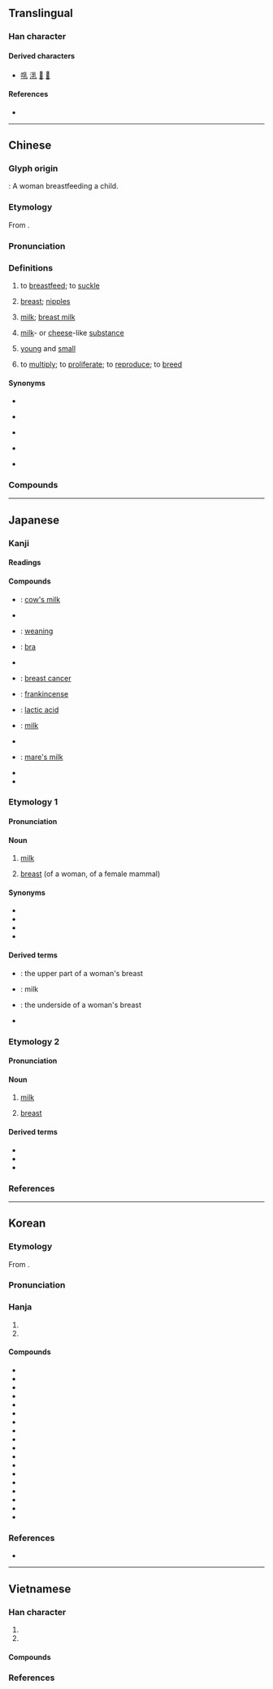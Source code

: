 {{character info}}
==Translingual==

===Han character===
{{Han char|rn=5|rad=乙|as=07|sn=8|four=22410|canj=BDU|ids=⿰孚乚}}

====Derived characters====
* [[啂]] [[㳶]] [[𡝦]] [[𥯇]]

====References====
* {{Han ref|kx=0084.170|dkj=00190|dj=0171.220|hdz=10055.040|uh=4E73|ud=20083|bh=A8C5|bd=43205}}

----

==Chinese==
{{zh-forms}}

===Glyph origin===
{{Han etym}}
{{liushu|p}}: A woman breastfeeding a child.

===Etymology===
From {{inh|zh|sit-pro|*s-nəw}}.

===Pronunciation===
{{zh-pron
|m=rǔ
|m-s=
|c=jyu5
|c-t=
|g=
|h=pfs=yî
|j=ru2
|mb=
|md=nĕng/nèng/ṳ̄
|md_note=nĕng/nèng - colloquial; ṳ̄ - literary
|mn=zz:jí/kh:jú/xm,qz,tp:lú
|mn-t=
|w=3zr
|x=
|mc=y
|oc=y
|ma=Zh-ru.ogg
|cat=v,n,a
}}

===Definitions===
{{zh-hanzi}}

# {{lb|zh|literary|or in compounds}} to [[breastfeed]]; to [[suckle]]
# {{lb|zh|literary|or in compounds}} [[breast]]; [[nipples]]
# {{lb|zh|literary|or in compounds}} [[milk]]; [[breast milk]]
# {{lb|zh|literary|or in compounds}} [[milk]]- or [[cheese]]-like [[substance]]
# {{lb|zh|literary|or in compounds}} [[young]] and [[small]]
# {{lb|zh|literary|or in compounds}} to [[multiply]]; to [[proliferate]]; to [[reproduce]]; to [[breed]]

====Synonyms====
* {{s|to breastfeed}}
{{zh-syn-saurus|母乳餵養}}
* {{s|breast}} {{zh-l|乳房}}
* {{s|milk}}
{{zh-syn-saurus|奶汁}}
* {{s|young and small}} {{zh-l|幼小}}
* {{s|to multiply}}
{{zh-syn-saurus|繁殖}}

===Compounds===
{{zh-der|乳劑|乳化|乳化劑|乳名|乳山|乳房|乳暈|乳母|乳汁|乳溝|乳牙|乳牛|乳癌|乳白|乳突|乳突竇|乳糖|乳罩|乳脂|乳腐|乳腺|乳膠|乳臭|乳製品|乳豬|乳輪|乳酪|乳酸|乳頭|乳首|乳香|乳齒|催乳|南乳|哺乳|哺母乳|孳乳|授乳|母乳|沐浴乳|洗髮乳|潔面乳|潤膚乳|煉乳|石鐘乳|腐乳|膠乳|護髮乳|酪乳|酸乳|隆乳|雙乳|離乳|餵母乳|鮮乳|羊乳|馬乳|寄乳}}

{{zh-cat|Milk|Advanced}}

----

==Japanese==
{{ja-kanji forms|k=y}}

===Kanji===
{{ja-kanji|grade=6|rs=乙07}}

====Readings====
{{ja-readings
|goon=にゅう
|kanon=じゅ<じゆ
|kun=ち-, ちち-
}}

====Compounds====
{{der-top|Compounds}}
* {{ja-r|牛%乳|ぎゅう%にゅう}}: [[cow's milk]]
* {{ja-r|巨%乳|きょ%にゅう}}
* {{ja-r|卒%乳|そつ%にゅう}}: [[weaning]]
* {{ja-r|乳%押さえ|ちち%おさえ}}: [[bra]]
* {{ja-r|超%乳|ちょう%にゅう}}
* {{ja-r|乳%癌|にゅう%がん}}: [[breast cancer]]
* {{ja-r|乳%香|にゅう%こう}}: [[frankincense]]
* {{ja-r|乳%酸|にゅう%さん}}: [[lactic acid]]
* {{ja-r|乳%汁|にゅう%じゅう}}: [[milk]]
* {{ja-r|爆%乳|ばく%にゅう}}
* {{ja-r|馬%乳|ば%にゅう}}: [[mare's milk]]
* {{ja-r|貧%乳|ひん%にゅう}}
* {{ja-r|魔%乳|ま%にゅう}}
{{der-bottom}}

===Etymology 1===
{{ja-kanjitab|ちち|yomi=k}}

====Pronunciation====
{{ja-pron|yomi=k|ちち|acc=2|dev=1|acc_ref=DJR,NHK|acc2=1|acc2_ref=DJR,NHK}}

====Noun====
{{ja-noun|ちち}}

# {{lb|ja|dated}} [[milk]]
# [[breast]] (of a woman, of a female mammal)

====Synonyms====
* {{ja-r|お乳|おちち|milk}}
* {{ja-r|おっぱい|おっぱい|milk, breast}}
* {{ja-r|乳%房|ち%ぶさ|breast}}
* {{ja-r|胸|むね|breast}}

====Derived terms====
* {{ja-r|上%乳|うえ%ちち}}: the upper part of a woman's breast
* {{ja-r|お乳|おちち}}: milk
* {{ja-r|下%乳|した%ちち}}: the underside of a woman's breast
* {{ja-r|乳%搾り|ちち%しぼり}}

===Etymology 2===
{{ja-kanjitab|ち|yomi=k}}

====Pronunciation====
{{ja-pron|yomi=k|ち|acc=1|acc_ref=DJR,NHK}}

====Noun====
{{ja-noun|ち}}

# {{lb|ja|archaic}} [[milk]]
# {{lb|ja|archaic}} [[breast]]

====Derived terms====
* {{ja-r|乳%兄%弟|ち%きょう%だい}}
* {{ja-r|乳%飲み子|ち%のみご}}
* {{ja-r|乳%房|ち%ぶさ}}

===References===
<references/>

----

==Korean==

===Etymology===
From {{der|ko|ltc|-}} {{ltc-l|乳}}. 

{{collapse|
* {{hanja-hunmong|ᅀᅲ〯|zyǔ|身體#상27A}} 
* {{hanja-sinjeung|유|yu}}
|Historical readings
|bg=#FFFFFF}}

===Pronunciation===
{{ko-hanja-pron|유|ju}}

===Hanja===
{{ko-hanja-search}}
{{ko-hanja|젖|유}}

# {{hanja form of|유|[[breast]]}}
# {{hanja form of|유|[[milk]]}}

====Compounds====
{{der-top3|Compounds}}
* {{ko-l|거유|巨乳}}
* {{ko-l|모유|母乳}}
* {{ko-l|분유|粉乳}}
* {{ko-l|빈유|貧乳}}
* {{ko-l|수유|授乳}}
* {{ko-l|연유|煉乳}}
* {{ko-l|우유|牛乳}}
* {{ko-l|유두|乳頭}}
* {{ko-l|유모|乳母}}
* {{ko-l|유방|乳房}}
* {{ko-l|유아|乳兒}}
* {{ko-l|두유|豆乳}}
* {{ko-l|유당|乳糖}}
* {{ko-l|초유|初乳}}
* {{ko-l|유제품|乳製品}}
* {{ko-l|유모차|乳母車}}
* {{ko-l|이유식|離乳食}}
* {{ko-l|포유류|哺乳類}}
{{der-bottom}}

===References===
* {{R:hanjadoc|81}}

----

==Vietnamese==

===Han character===
{{vi-readings|rs=乙07
|hanviet=nhũ-tdcndg;tdcntd;gdhn
|phienthiet=
|nom=vú-tdcndg;gdhn;taberd, nhỏ-tdcndg;tdcntd, nhủ-tdcndg;tdcntd, nhũ-tdcntd;taberd, nhả-tdcntd, nhỗ-gdhn, nhú-btcn
}}

# {{han tu form of|nhũ|[[breast]]}}
# {{Nom form of|vú|[[breast]]}}

====Compounds====
{{der3|vi
|{{vi-l|乳名|nhũ danh}}
|{{vi-l|乳花|nhũ hoa}}
|{{vi-l|乳母|nhũ mẫu}}
}}

===References===
<references/>